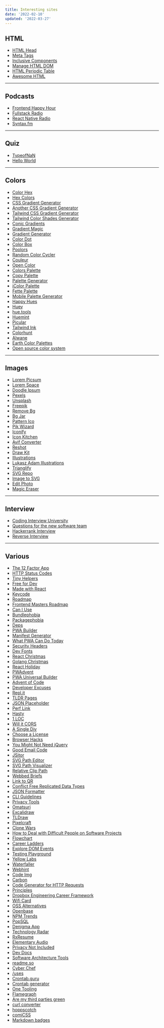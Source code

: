 ```yaml
---
title: Interesting sites
date: '2022-02-10'
updated: '2022-03-27'
---
```


## HTML

-   [HTML Head](https://htmlhead.dev/)
-   [Meta Tags](https://metatags.io/)
-   [Inclusive Components](https://inclusive-components.design/)
-   [Manage HTML DOM](https://htmldom.dev/)
-   [HTML Periodic Table](https://madebymike.github.io/html5-periodic-table/)
-   [Awesome HTML](https://github.com/diegocard/awesome-html5)

---

## Podcasts

-   [Frontend Happy Hour](https://www.frontendhappyhour.com/)
-   [Fullstack Radio](https://fullstackradio.com/)
-   [React Native Radio](https://reactnativeradio.com/)
-   [Syntax.fm](https://syntax.fm/)

---

## Quiz

-   [TypeofNaN](https://quiz.typeofnan.dev/)
-   [Hello World](https://helloworldquiz.com/)

---

## Colors

-   [Color Hex](https://www.color-hex.com/color-palettes/popular.php)
-   [Hex Colors](https://hexcolor.co/)
-   [CSS Gradient Generator](https://mybrandnewlogo.com/color-gradient-generator)
-   [Another CSS Gradient Generator](https://cssgradient.io/)
-   [Tailwind CSS Gradient Generator](https://gradient-designer.csspost.com/)
-   [Tailwind Color Shades Generator](https://uicolors.app/)
-   [Conic Gradients](https://www.conic.style/)
-   [Gradient Magic](https://www.gradientmagic.com/)
-   [Gradient Generator](https://www.joshwcomeau.com/gradient-generator/)
-   [Color Dot](https://color.hailpixel.com/)
-   [Color Box](https://colorbox.io/)
-   [Poolors](https://poolors.com/)
-   [Random Color Cycler](https://farbvelo.elastiq.ch/)
-   [Couleur](https://couleur.io/)
-   [Open Color](https://yeun.github.io/open-color/)
-   [Colors Palette](https://colors.lol/)
-   [Copy Palette](https://copypalette.app/)
-   [Palette Generator](https://learnui.design/tools/data-color-picker.html)
-   [iColor Palette](https://icolorpalette.com/)
-   [Fette Palette](https://meodai.github.io/fettepalette/)
-   [Mobile Palette Generator](https://mobilepalette.colorion.co/)
-   [Happy Hues](https://www.happyhues.co/)
-   [Huey](https://huey.design/)
-   [hue.tools](https://hue.tools/)
-   [Huemint](https://huemint.com/)
-   [Picular](https://picular.co/)
-   [Tailwind Ink](https://tailwind.ink/)
-   [Colorhunt](https://colorhunt.co/)
-   [Alwane](https://alwane.io/)
-   [Earth Color Palettes](https://colorpalettes.earth/)
-   [Open source color system](https://www.opensourcecolorsystem.design/)

---

## Images

-   [Lorem Picsum](https://picsum.photos/)
-   [Lorem Space](https://lorem.space/)
-   [Doodle Ipsum](https://doodleipsum.com/)
-   [Pexels](https://www.pexels.com/)
-   [Unsplash](https://unsplash.com/)
-   [Freepik](https://www.freepik.com/)
-   [Remove Bg](https://www.remove.bg/)
-   [Bg Jar](https://bgjar.com/)
-   [Pattern Ico](https://patternico.com/)
-   [Pik Wizard](https://pikwizard.com/)
-   [Iconify](https://www.iconify.pro/)
-   [Icon Kitchen](https://icon.kitchen/)
-   [Avif Converter](https://avif.io/)
-   [Reshot](https://www.reshot.com/)
-   [Draw Kit](https://drawkit.com/)
-   [Illustrations](https://illlustrations.co/)
-   [Lukasz Adam Illustrations](https://lukaszadam.com/illustrations)
-   [Trianglify](https://trianglify.io/)
-   [SVG Repo](https://www.svgrepo.com/)
-   [Image to SVG](https://svgco.de/)
-   [Edit Photo](https://edit.photo/)
-   [Magic Eraser](https://www.magiceraser.io/)

---

## Interview

-   [Coding Interview University](https://github.com/jwasham/coding-interview-university)
-   [Questions for the new software team](https://trstringer.com/20-questions-for-new-software-team/)
-   [Hackerrank Interview](https://www.hackerrank.com/products/developer-skills-platform/interview-free/)
-   [Reverse Interview](https://github.com/viraptor/reverse-interview)

---

## Various

-   [The 12 Factor App](https://12factor.net/)
-   [HTTP Status Codes](https://www.restapitutorial.com/httpstatuscodes.html)
-   [Tiny Helpers](https://tiny-helpers.dev/)
-   [Free for Dev](https://free-for.dev/)
-   [Made with React](https://madewithreactjs.com/)
-   [Keycode](https://keycode.info/)
-   [Roadmap](https://roadmap.sh/)
-   [Frontend Masters Roadmap](https://frontendmasters.com/guides/learning-roadmap/)
-   [Can I Use](https://caniuse.com/)
-   [Bundlephobia](https://bundlephobia.com/)
-   [Packagephobia](https://packagephobia.com/)
-   [Deps](https://deps.dev/)
-   [PWA Builder](https://www.pwabuilder.com/)
-   [Manifest Generator](https://www.simicart.com/manifest-generator.html/)
-   [What PWA Can Do Today](https://whatpwacando.today/)
-   [Security Headers](https://securityheaders.com/)
-   [Dev Fonts](https://devfonts.gafi.dev/)
-   [React Christmas](https://react.christmas/)
-   [Golang Christmas](https://golang.christmas/)
-   [React Holiday](https://react.holiday/)
-   [PWAdvent](https://pwadvent.dev/)
-   [PWA Universal Builder](https://pwa.cafe/)
-   [Advent of Code](https://adventofcode.com/)
-   [Developer Excuses](http://developerexcuses.com/)
-   [Repl.it](https://replit.com/)
-   [TLDR Pages](https://tldr.sh/)
-   [JSON Placeholder](https://jsonplaceholder.typicode.com/)
-   [Perf Link](https://perf.link/)
-   [Hasty](https://hasty.dev/)
-   [1 LOC](https://1loc.dev/)
-   [Will it CORS](https://httptoolkit.tech/will-it-cors/)
-   [A Single Div](https://a.singlediv.com/)
-   [Choose a License](https://choosealicense.com/)
-   [Browser Hacks](http://browserhacks.com/)
-   [You Might Not Need jQuery](https://youmightnotneedjquery.com/)
-   [Good Email Code](https://www.goodemailcode.com/)
-   [JSitor](https://jsitor.com/)
-   [SVG Path Editor](https://yqnn.github.io/svg-path-editor/)
-   [SVG Path Visualizer](https://svg-path-visualizer.netlify.app/)
-   [Relative Clip Path](https://yoksel.github.io/relative-clip-path/)
-   [Webbed Briefs](https://briefs.video/)
-   [Link to QR](https://link-to-qr.com/)
-   [Conflict Free Replicated Data Types](https://crdt.tech/)
-   [JSON Formatter](https://jsonformatter.com/)
-   [CLI Guidelines](https://clig.dev/)
-   [Privacy Tools](https://www.privacytools.io/)
-   [Omatsuri](https://omatsuri.app/)
-   [Excalidraw](https://excalidraw.com/)
-   [TLDraw](https://www.tldraw.com/)
-   [Pixelcraft](https://pixelcraft.web.app/)
-   [Clone Wars](https://gourav.io/clone-wars)
-   [How to Deal with Difficult People on Software Projects](https://www.howtodeal.dev/)
-   [Flowchart](https://flowchart.fun/)
-   [Career Ladders](https://career-ladders.dev/)
-   [Explore DOM Events](https://domevents.dev/)
-   [Testing Playground](https://testing-playground.com/)
-   [Yellow Labs](https://yellowlab.tools/)
-   [Waterfaller](https://waterfaller.dev/)
-   [Webhint](https://webhint.io/)
-   [Code Img](https://codeimg.io/)
-   [Carbon](https://carbon.now.sh/)
-   [Code Generator for HTTP Requests](https://www.labnol.org/apps/urlfetch.html)
-   [Principles](https://principles.dev/)
-   [Dropbox Engineering Career Framework](https://dropbox.github.io/dbx-career-framework/)
-   [Wifi Card](https://wificard.io/)
-   [OSS Alternatives](https://www.btw.so/open-source-alternatives)
-   [Openbase](https://openbase.com/)
-   [NPM Trends](https://www.npmtrends.com/)
-   [PopSQL](https://popsql.com/notebooks)
-   [Denigma App](https://denigma.app/)
-   [Technology Radar](https://www.thoughtworks.com/radar)
-   [RxResume](https://rxresu.me/)
-   [Elementary Audio](https://teetow.github.io/elementary_grid/)
-   [Privacy Not Included](https://foundation.mozilla.org/en/privacynotincluded/)
-   [Dev Docs](https://devdocs.io/)
-   [Software Architecture Tools](https://softwarearchitecture.tools/)
-   [readme.so](https://readme.so/)
-   [Cyber Chef](https://gchq.github.io/CyberChef/)
-   [/uses](https://uses.tech/)
-   [Crontab.guru](https://crontab.guru/)
-   [Crontab generator](https://crontab-generator.org/)
-   [One Tooling](https://tooling.one/)
-   [Flamegraph](https://flamegraph.com/)
-   [Are my third parties green](https://aremythirdpartiesgreen.com/)
-   [curl converter](https://curlconverter.com/)
-   [hoppscotch](https://github.com/hoppscotch/hoppscotch)
-   [comiCSS](https://comicss.art/)
-   [Markdown badges](https://mdb.pushkaryadav.in/)
